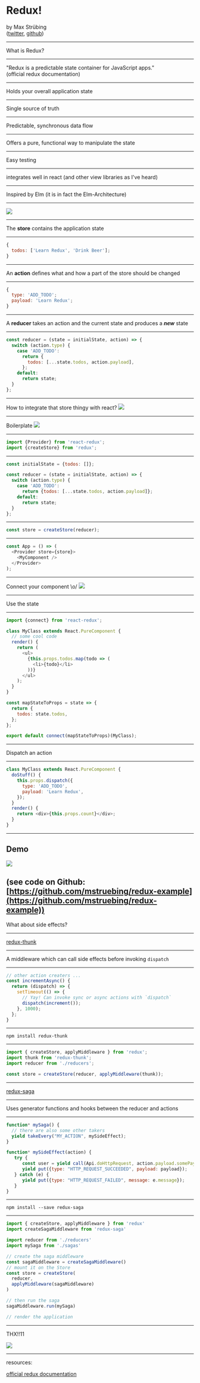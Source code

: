

<Head>
  <title>Redux</title>
  <meta name="author" content="Max Strübing" />
</Head>

# Redux!

by Max Strübing  
([twitter](https://twitter.com/mxstrbng), [github](https://github.com/mstruebing))

---

What is Redux?

---

"Redux is a predictable state container for JavaScript apps."  
(official redux documentation)

---

Holds your overall application state

---

Single source of truth

---

Predictable, synchronous data flow

---

Offers a pure, functional way to manipulate the state

---

Easy testing

---

integrates well in react (and other view libraries as I've heard)

---

Inspired by Elm (it is in fact the Elm-Architecture)

---

<img src="/images/redux/redux.png" />

---

The **store** contains the application state

---

```js
{
  todos: ['Learn Redux', 'Drink Beer'];
}
```

---

An **action** defines what and how a part of the store should be changed

---

```js
{
  type: 'ADD_TODO';
  payload: 'Learn Redux';
}
```

---

A **reducer** takes an action and the current state and produces a **_new_** state

---

```js
const reducer = (state = initialState, action) => {
  switch (action.type) {
    case 'ADD_TODO':
      return {
        todos: [...state.todos, action.payload],
      };
    default:
      return state;
  }
};
```

---

How to integrate that store thingy with react?
<img src="https://media.giphy.com/media/cMVgEhDeKzPwI/giphy.gif" />

---

Boilerplate
<img src="https://media.giphy.com/media/MRqaXgJUl9fGE1PSy6/giphy.gif" />

---

```js
import {Provider} from 'react-redux';
import {createStore} from 'redux';
```

---

```js
const initialState = {todos: []};

const reducer = (state = initialState, action) => {
  switch (action.type) {
    case 'ADD_TODO':
      return {todos: [...state.todos, action.payload]};
    default:
      return state;
  }
};
```

---

```js
const store = createStore(reducer);
```

---

```js
const App = () => (
  <Provider store={store}>
    <MyComponent />
  </Provider>
);
```

---

Connect your component \o/
<img src="https://media.giphy.com/media/5GoVLqeAOo6PK/giphy.gif" />

---

Use the state

---

```js
import {connect} from 'react-redux';

class MyClass extends React.PureComponent {
  // some cool code
  render() {
    return (
      <ul>
        {this.props.todos.map(todo => (
          <li>{todo}</li>
        ))}
      </ul>
    );
  }
}

const mapStateToProps = state => {
  return {
    todos: state.todos,
  };
};

export default connect(mapStateToProps)(MyClass);
```

---

Dispatch an action

---

```js
class MyClass extends React.PureComponent {
  doStuff() {
    this.props.dispatch({
      type: 'ADD_TODO',
      payload: 'Learn Redux',
    });
  }
  render() {
    return <div>{this.props.count}</div>;
  }
}
```

---

## Demo

<img src="https://media.giphy.com/media/YQitE4YNQNahy/giphy.gif" />


(see code on Github: [https://github.com/mstruebing/redux-example](https://github.com/mstruebing/redux-example))
---

What about side effects?

---

[redux-thunk](https://github.com/reduxjs/redux-thunk)

---

A middleware which can call side effects before invoking `dispatch`

---

```js
// other action creaters ...
const incrementAsync() {
  return (dispatch) => {
    setTimeout(() => {
      // Yay! Can invoke sync or async actions with `dispatch`
      dispatch(increment());
    }, 1000);
  };
}
```

---

```
npm install redux-thunk
```

---

```js
import { createStore, applyMiddleware } from 'redux';
import thunk from 'redux-thunk';
import reducer from './reducers';

const store = createStore(reducer, applyMiddleware(thunk));
```

---

[redux-saga](https://github.com/redux-saga/redux-saga)

---

Uses generator functions and hooks between the reducer and actions

---

```js
function* mySaga() {
  // there are also some other takers
  yield takeEvery("MY_ACTION", mySideEffect); 
}

function* mySideEffect(action) {
   try {
      const user = yield call(Api.doHttpRequest, action.payload.somePayload);
      yield put({type: "HTTP_REQUEST_SUCCEEDED", payload: payload});
   } catch (e) {
      yield put({type: "HTTP_REQUEST_FAILED", message: e.message});
   }
}
```

---

```
npm install --save redux-saga
```

---

```js
import { createStore, applyMiddleware } from 'redux'
import createSagaMiddleware from 'redux-saga'

import reducer from './reducers'
import mySaga from './sagas'

// create the saga middleware
const sagaMiddleware = createSagaMiddleware()
// mount it on the Store
const store = createStore(
  reducer,
  applyMiddleware(sagaMiddleware)
)

// then run the saga
sagaMiddleware.run(mySaga)

// render the application
```

---

THX!!11

<img src="https://media.giphy.com/media/3oEdva9BUHPIs2SkGk/giphy.gif" />

---

resources:

[official redux documentation](https://redux.js.org/)
